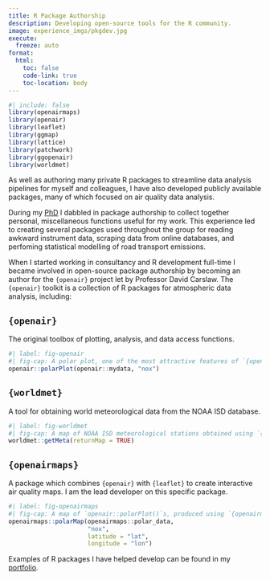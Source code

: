 ```yaml
---
title: R Package Authorship
description: Developing open-source tools for the R community.
image: experience_imgs/pkgdev.jpg
execute: 
  freeze: auto
format:
  html:
    toc: false
    code-link: true
    toc-location: body
---
```


```r
#| include: false
library(openairmaps)
library(openair)
library(leaflet)
library(ggmap)
library(lattice)
library(patchwork)
library(ggopenair)
library(worldmet)
```

As well as authoring many private R packages to streamline data analysis pipelines for myself and colleagues, I have also developed publicly available packages, many of which focused on air quality data analysis.

During my [PhD](research.qmd) I dabbled in package authorship to collect together personal, miscellaneous functions useful for my work. This experience led to creating several packages used throughout the group for reading awkward instrument data, scraping data from online databases, and perfoming statistical modelling of road transport emissions.

When I started working in consultancy and R development full-time I became involved in open-source package authorship by becoming an author for the `{openair}` project let by Professor David Carslaw. The `{openair}` toolkit is a collection of R packages for atmospheric data analysis, including:

::: {.panel-tabset}

## `{openair}`

The original toolbox of plotting, analysis, and data access functions.

```r
#| label: fig-openair
#| fig-cap: A polar plot, one of the most attractive features of `{openair}`.
openair::polarPlot(openair::mydata, "nox")
```

## `{worldmet}`

A tool for obtaining world meteorological data from the NOAA ISD database.

```r
#| label: fig-worldmet
#| fig-cap: A map of NOAA ISD meteorological stations obtained using `{worldmet}`.
worldmet::getMeta(returnMap = TRUE)
```

## `{openairmaps}`

A package which combines `{openair}` with `{leaflet}` to create interactive air quality maps. I am the lead developer on this specific package.

```r
#| label: fig-openairmaps
#| fig-cap: A map of `openair::polarPlot()`s, produced using `{openairmaps}`.
openairmaps::polarMap(openairmaps::polar_data,
                      "nox",
                      latitude = "lat",
                      longitude = "lon")
```

:::

Examples of R packages I have helped develop can be found in my [portfolio](../portfolio.qmd).
